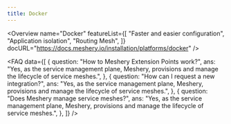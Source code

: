 ```yaml
---
title: Docker
---
```



<HeroSection
  name="Docker"
  img={docker}
  text="The easiest way to get a production-grade Kubernetes cluster up and running"
/>

<Overview
  name="Docker"
  featureList={[
    "Faster and easier configuration",
    "Application isolation",
    "Routing Mesh",
  ]}
  docURL="https://docs.meshery.io/installation/platforms/docker"
/>

<IntegrationList />

<FAQ
  data={[
    {
      question: "How to Meshery Extension Points work?",
      ans: "Yes, as the service management plane, Meshery, provisions and manage the lifecycle of service meshes.",
    },
    {
      question: "How can I request a new integration?",
      ans: "Yes, as the service management plane, Meshery, provisions and manage the lifecycle of service meshes.",
    },
    {
      question: "Does Meshery manage service meshes?",
      ans: "Yes, as the service management plane, Meshery, provisions and manage the lifecycle of service meshes.",
    },
  ]}
/>
<CTA />
